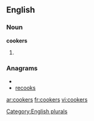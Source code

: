 ==English==

===Noun===
'''cookers'''

# {{plural of|[[cooker]]}}

===Anagrams===
* {{alphagram|cekoors}}
* [[recooks#English|recooks]]


[[Category:English plurals]]

[[ar:cookers]]
[[fr:cookers]]
[[vi:cookers]]